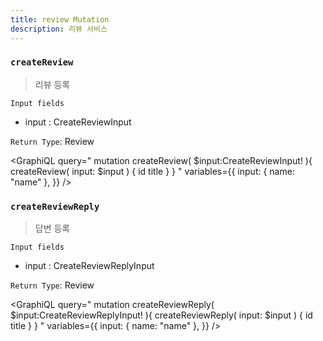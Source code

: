 ```yaml
---
title: review Mutation
description: 리뷰 서비스 
---
```



### `createReview`
> 리뷰 등록


`Input fields`
* input : <Link to="/type/review/#CreateReviewInput">CreateReviewInput</Link>

`Return Type`: <Link to="/type/review/#Review">Review</Link>

<GraphiQL
  query="
  mutation createReview( $input:CreateReviewInput! ){
    createReview( input: $input ) {
      id
      title
    }
  }
  "
  variables={{
    input: {
      name: "name"
    },
  }}
/>

### `createReviewReply`
> 답변 등록


`Input fields`
* input : <Link to="/type/review/#CreateReviewReplyInput">CreateReviewReplyInput</Link>

`Return Type`: <Link to="/type/review/#Review">Review</Link>

<GraphiQL
  query="
  mutation createReviewReply( $input:CreateReviewReplyInput! ){
    createReviewReply( input: $input ) {
      id
      title
    }
  }
  "
  variables={{
    input: {
      name: "name"
    },
  }}
/>

